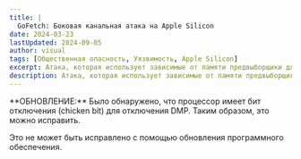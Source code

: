 ```yaml
---
title: |
  GoFetch: Боковая канальная атака на Apple Silicon
date: 2024-03-23
lastUpdated: 2024-09-05
author: visual
tags: [Общественная опасность, Уязвимость, Apple Silicon]
excerpt: Атака, которая использует зависимые от памяти предвыборщики для извлечения криптографических ключей.
description: Атака, которая использует зависимые от памяти предвыборщики для извлечения криптографических ключей.
---
```



<Aside type="caution">
**ОБНОВЛЕНИЕ:** Было обнаружено, что процессор имеет бит отключения (chicken bit) для отключения DMP. Таким образом, это можно исправить.
</Aside>

Это не может быть исправлено с помощью обновления программного обеспечения.

<LinkPreview id="https://gofetch.fail"/>
